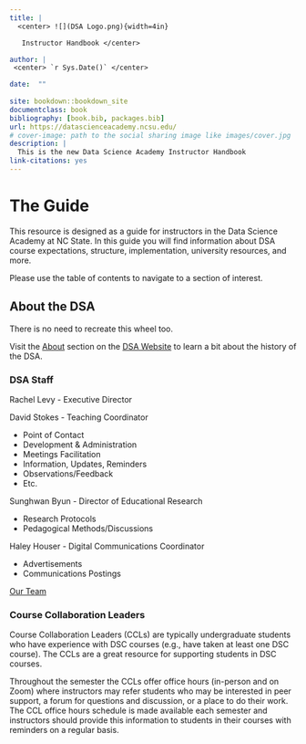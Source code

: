 ```yaml
--- 
title: |
  <center> ![](DSA Logo.png){width=4in} 

   Instructor Handbook </center>

author: |
 <center> `r Sys.Date()` </center>

date:  ""
  
site: bookdown::bookdown_site
documentclass: book
bibliography: [book.bib, packages.bib]
url: https://datascienceacademy.ncsu.edu/
# cover-image: path to the social sharing image like images/cover.jpg
description: |
  This is the new Data Science Academy Instructor Handbook
link-citations: yes
---
```


# The Guide

This resource is designed as a guide for instructors in the Data Science Academy at NC State. In this guide you will find information about DSA course expectations, structure, implementation, university resources, and more.

Please use the table of contents to navigate to a section of interest.

## About the DSA

There is no need to recreate this wheel too.

Visit the [About](https://datascienceacademy.ncsu.edu/about/) section on the [DSA Website](https://datascienceacademy.ncsu.edu/) to learn a bit about the history of the DSA.

### DSA Staff

Rachel Levy - Executive Director

David Stokes - Teaching Coordinator

 - Point of Contact
 - Development & Administration
 - Meetings Facilitation
 - Information, Updates, Reminders
 - Observations/Feedback
 - Etc.

Sunghwan Byun - Director of Educational Research

 - Research Protocols
 - Pedagogical Methods/Discussions

Haley Houser - Digital Communications Coordinator

 - Advertisements
 - Communications Postings

[Our Team](https://datascienceacademy.ncsu.edu/about/our-team/)

### Course Collaboration Leaders

Course Collaboration Leaders (CCLs) are typically undergraduate students who have experience with DSC courses (e.g., have taken at least one DSC course). The CCLs are a great resource for supporting students in DSC courses. 

Throughout the semester the CCLs offer office hours (in-person and on Zoom) where instructors may refer students who may be interested in peer support, a forum for questions and discussion, or a place to do their work. The CCL office hours schedule is made available each semester and instructors should provide this information to students in their courses with reminders on a regular basis.

